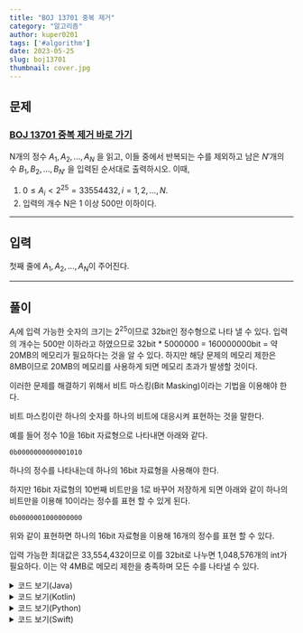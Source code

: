 ---
title: "BOJ 13701 중복 제거"
category: "알고리즘"
author: kuper0201
tags: ['#algorithm']
date: 2023-05-25
slug: boj13701
thumbnail: cover.jpg
---


## 문제

### <a href="https://boj.kr/13701" target="_blank">BOJ 13701 중복 제거 바로 가기</a>

N개의 정수 $A_{1}, A_{2}, ..., A_{N}$ 을 읽고, 이들 중에서 반복되는 수를 제외하고 남은 ${N}'$개의 수 $B_{1}, B_{2}, ..., B_{{N}'}$ 을 입력된 순서대로 출력하시오. 이때,

1. $0 ≤ A_{i} < 2^{25} = 33554432, i=1,2,…,N.$
2. 입력의 개수 N은 1 이상 500만 이하이다.

---

## 입력

첫째 줄에 $A_{1}, A_{2}, ..., A_{N}$이 주어진다.

---

## 풀이

$A_{i}$에 입력 가능한 숫자의 크기는 $2^{25}$이므로 32bit인 정수형으로 나타 낼 수 있다.
입력의 개수는 500만 이하라고 하였으므로 32bit * 5000000 = 160000000bit = 약 20MB의 메모리가 필요하다는 것을 알 수 있다.
하지만 해당 문제의 메모리 제한은 8MB이므로 20MB의 메모리를 사용하게 되면 메모리 초과가 발생할 것이다.

이러한 문제를 해결하기 위해서 비트 마스킹(Bit Masking)이라는 기법을 이용해야 한다.

비트 마스킹이란 하나의 숫자를 하나의 비트에 대응시켜 표현하는 것을 말한다.

예를 들어 정수 10을 16bit 자료형으로 나타내면 아래와 같다.

```
0b0000000000001010
```

하나의 정수를 나타내는데 하나의 16bit 자료형을 사용해야 한다.

하지만 16bit 자료형의 10번째 비트만을 1로 바꾸어 저장하게 되면 아래와 같이 하나의 비트만을 이용해 10이라는 정수를 표현 할 수 있게 된다.

```
0b0000001000000000
```

위와 같이 표현하면 하나의 16bit 자료형을 이용해 16개의 정수를 표현 할 수 있다.

입력 가능한 최대값은 33,554,432이므로 이를 32bit로 나누면 1,048,576개의 int가 필요하다.
이는 약 4MB로 메모리 제한을 충족하며 모든 수를 나타낼 수 있다.

<details markdown="1">
<summary>코드 보기(Java)</summary>

```javascript
import java.io.*;

public class Main {
    public static void main(String[] args) throws IOException {
        BufferedReader br = new BufferedReader(new InputStreamReader(System.in));
        
        // 가로 길이 입력
        int N = Integer.parseInt(br.readLine());
        int[] dp = new int[N + 2];

        // 첫 항 설정
        dp[1] = 1;

        // 점화식에 따라 dp배열 업데이트
        for(int i = 2; i <= N + 1; i++) {
            dp[i] = dp[i - 1] + dp[i - 2];
            dp[i] %= 10007;
        }

        // 정답 출력
        System.out.print(dp[N + 1]);
    }
}```
</details>

<details markdown="1">
<summary>코드 보기(C++)</summary>

```cpp
#include <iostream>
#include <cstring>

#define fastio ios_base::sync_with_stdio(false); cin.tie(nullptr); cout.tie(nullptr)
#define endl '\n'

using namespace std;

int main() {
    fastio;
    
    // 가로 길이 입력
    int N;
    cin >> N;
    int dp[N + 2];
    memset(dp, 0, sizeof(dp));

    // 첫 항 설정
    dp[1] = 1;

    // 점화식에 따라 dp배열 업데이트
    for(int i = 2; i <= N + 1; i++) {
        dp[i] = dp[i - 1] + dp[i - 2];
        dp[i] %= 10007;
    }

    // 정답 출력
    cout << dp[N + 1] << endl;
    
    return 0;
}
```
</details>

<details markdown="1">
<summary>코드 보기(Kotlin)</summary>

```javascript
fun main(args: Array<String>) = with(System.`in`.bufferedReader()) {
    // 가로 길이 입력
    var N = readLine().toInt()
    var dp = Array<Int>(N + 2, {0})

    // 첫 항 설정
    dp[1] = 1

    // 점화식에 따라 dp배열 업데이트
    for (i in 2 .. N + 1) {
        dp[i] = dp[i - 1] + dp[i - 2]
        dp[i] %= 10007
    }

    // 정답 출력
    println(dp[N + 1])
}
```
</details>

<details markdown="1">
<summary>코드 보기(Python)</summary>

```python
from sys import stdin

def main():
    # 가로 길이 입력
    N = int(stdin.readline())
    dp = [0] * (N + 2)

    # 첫 항 설정
    dp[1] = 1

    # 점화식에 따라 dp배열 업데이트
    for i in range(2, N + 2):
        dp[i] = dp[i - 1] + dp[i - 2]
        dp[i] = dp[i] % 10007

    # 정답 출력
    print(dp[N + 1])

if __name__ == "__main__":
    main()
```
</details>

<details markdown="1">
<summary>코드 보기(Swift)</summary>

```cpp

func main() {
    // 가로 길이 입력
    var N = Int(readLine()!)!
    var dp = [Int](repeating: 0, count: N + 2)

    // 첫 항 설정
    dp[1] = 1

    // 점화식에 따라 dp배열 업데이트
    for i in 2..<N + 2 {
        dp[i] = dp[i - 1] + dp[i - 2]
        dp[i] %= 10007
    }

    // 정답 출력
    print(dp[N + 1])
}

main()
```
</details>